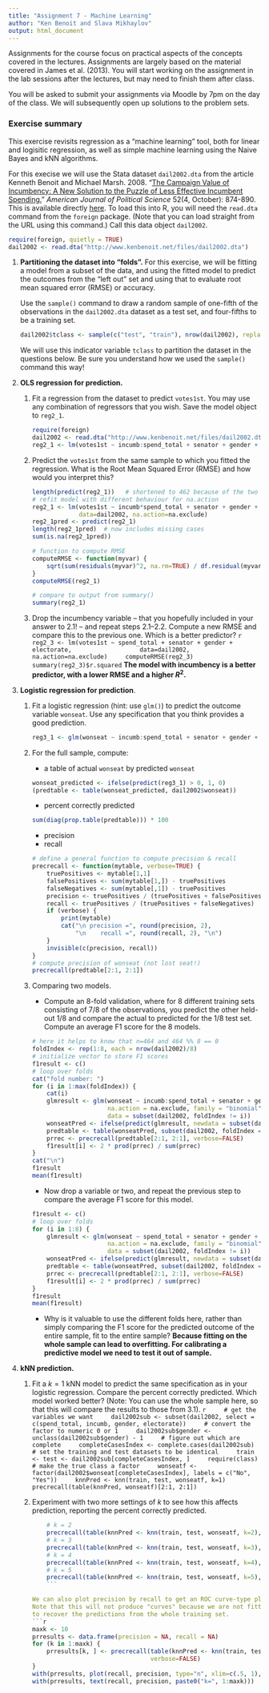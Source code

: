 ```yaml
---
title: "Assignment 7 - Machine Learning"
author: "Ken Benoit and Slava Mikhaylov"
output: html_document
---
```


Assignments for the course focus on practical aspects of the concepts covered in the lectures. Assignments are largely based on the material covered in James et al. (2013). You will start working on the assignment in the lab sessions after the lectures, but may need to finish them after class.

You will be asked to submit your assignments via Moodle by 7pm on the day of the class. We will subsequently open up solutions to the problem sets. 

### Exercise summary

This exercise revisits regression as a "machine learning" tool, both for linear and logisitic regression, as well as simple machine learning using the Naive Bayes and kNN algorithms.   

For this execise we will use the Stata dataset  `dail2002.dta` from the article Kenneth Benoit and Michael Marsh. 2008. "[The Campaign Value of Incumbency: A New Solution to the Puzzle of Less Effective Incumbent Spending.](http://www.kenbenoit.net/pdfs/ajps_348.pdf)" *American Journal of Political Science* 52(4, October): 874-890.  This is available directly  [here](http://www.kenbenoit.net/files/dail2002.dta).  To load this into R, you will need the `read.dta` command from the `foreign` package.  (Note that you can load straight from the URL using this command.)  Call this data object `dail2002`. 
```r
require(foreign, quietly = TRUE)
dail2002 <- read.dta("http://www.kenbenoit.net/files/dail2002.dta")
```
    
1.  **Partitioning the dataset into "folds".**  For this exercise, we will be fitting a model from 
    a subset of the data, and using the fitted model to predict the outcomes from the "left out" set 
    and using that to evaluate root mean squared error (RMSE) or accuracy.
    
    Use the `sample()` command to draw a random sample of one-fifth of the observations in the `dail2002.dta` dataset as a test set, and four-fifths to be a training set.
    ```r
    dail2002$tclass <- sample(c("test", "train"), nrow(dail2002), replace = TRUE, prob = c(.2, .8))
    ```
    
    We will use this indicator variable `tclass` to partition the dataset in the questions below.  Be sure you understand how we used the `sample()` command this way!
 
2.  **OLS regression for prediction.**

    1.  Fit a regression from the dataset to predict `votes1st`.  You may use any combination of
        regressors that you wish.  Save the model object to `reg2_1`.
        
        ```r
        require(foreign)
        dail2002 <- read.dta("http://www.kenbenoit.net/files/dail2002.dta")
        reg2_1 <- lm(votes1st ~ incumb:spend_total + senator + gender + electorate, data=dail2002)
        ```
        
    2.  Predict the `votes1st` from the same sample to which you fitted the regression.  What is the 
        Root Mean Squared Error (RMSE) and how would you interpret this?
        
        ```r
        length(predict(reg2_1))   # shortened to 462 because of the two missing cases
        # refit model with different behaviour for na.action
        reg2_1 <- lm(votes1st ~ incumb*spend_total + senator + gender + electorate, 
                     data=dail2002, na.action=na.exclude)
        reg2_1pred <- predict(reg2_1)
        length(reg2_1pred)  # now includes missing cases
        sum(is.na(reg2_1pred))

        # function to compute RMSE
        computeRMSE <- function(myvar) {
            sqrt(sum(residuals(myvar)^2, na.rm=TRUE) / df.residual(myvar))
        }
        computeRMSE(reg2_1)
        
        # compare to output from summary()
        summary(reg2_1)
        ```

    3.  Drop the incumbency variable -- that you hopefully included in your answer to 2.1! -- and
        repeat steps 2.1--2.2.  Compute a new RMSE and compare this to the previous one.  Which
        is a better predictor?
        ```r
        reg2_3 <- lm(votes1st ~ spend_total + senator + gender + electorate, 
                     data=dail2002, na.action=na.exclude)
        computeRMSE(reg2_3)
        summary(reg2_3)$r.squared
        ```
        **The model with incumbency is a better predictor, with a lower RMSE and a higher $R^2$.**
        
        
3.  **Logistic regression for prediction**.

    1.  Fit a logistic regression (hint: use `glm()`) to predict the outcome variable `wonseat`.  Use 
        any specification that you think provides a good prediction.
        
        ```r
        reg3_1 <- glm(wonseat ~ incumb:spend_total + senator + gender + electorate, data=dail2002, family=binomial, na.action=na.exclude)
        ```
    
    2.  For the full sample, compute:
        
        *  a table of actual `wonseat` by predicted `wonseat`
        ```r
        wonseat_predicted <- ifelse(predict(reg3_1) > 0, 1, 0)
        (predtable <- table(wonseat_predicted, dail2002$wonseat))
        ```
        
        *  percent correctly predicted
        ```r
        sum(diag(prop.table(predtable))) * 100
        ```

        *  precision
        *  recall
        ```r
        # define a general function to compute precision & recall
        precrecall <- function(mytable, verbose=TRUE) {
            truePositives <- mytable[1,1]
            falsePositives <- sum(mytable[1,]) - truePositives
            falseNegatives <- sum(mytable[,1]) - truePositives
            precision <- truePositives / (truePositives + falsePositives)
            recall <- truePositives / (truePositives + falseNegatives)
            if (verbose) {
                print(mytable)
                cat("\n precision =", round(precision, 2), 
                    "\n    recall =", round(recall, 2), "\n")
            }
            invisible(c(precision, recall))
        }
        # compute precision of wonseat (not lost seat!)
        precrecall(predtable[2:1, 2:1])
        ```


    3.  Comparing two models.
    
        *  Compute an 8-fold validation, where for 8 different training sets consisting of 7/8 of the observations, you predict the other held-out 1/8 and compare the actual to predicted for the 1/8 test set.  Compute an average F1 score for the 8 models.
        
        ```r
        # here it helps to know that n=464 and 464 %% 8 == 0
        foldIndex <- rep(1:8, each = nrow(dail2002)/8)
        # initialize vector to store F1 scores
        f1result <- c()
        # loop over folds
        cat("fold number: ")
        for (i in 1:max(foldIndex)) {
            cat(i)
            glmresult <- glm(wonseat ~ incumb:spend_total + senator + gender + electorate, 
                             na.action = na.exclude, family = "binomial",
                             data = subset(dail2002, foldIndex != i))
            wonseatPred <- ifelse(predict(glmresult, newdata = subset(dail2002, foldIndex == i)) > 0, 1, 0)
            predtable <- table(wonseatPred, subset(dail2002, foldIndex == i)$wonseat)
            prrec <- precrecall(predtable[2:1, 2:1], verbose=FALSE)
            f1result[i] <- 2 * prod(prrec) / sum(prrec)
        }
        cat("\n")
        f1result
        mean(f1result)
        ```
        
        *  Now drop a variable or two, and repeat the previous step to compare the average F1 score for this model.
        ```r
        f1result <- c()
        # loop over folds
        for (i in 1:8) {
            glmresult <- glm(wonseat ~ spend_total + senator + gender + electorate, 
                             na.action = na.exclude, family = "binomial",
                             data = subset(dail2002, foldIndex != i))
            wonseatPred <- ifelse(predict(glmresult, newdata = subset(dail2002, foldIndex == i)) > 0, 1, 0)
            predtable <- table(wonseatPred, subset(dail2002, foldIndex == i)$wonseat)
            prrec <- precrecall(predtable[2:1, 2:1], verbose=FALSE)
            f1result[i] <- 2 * prod(prrec) / sum(prrec)
        }
        f1result
        mean(f1result)
        ```
        *  Why is it valuable to use the different folds here, rather than simply comparing the F1 score for the predicted outcome of the entire sample, fit to the entire sample?
        **Because fitting on the whole sample can lead to overfitting.  For calibrating a predictive model we need to test it out of sample.**
    
    
4.  **kNN prediction.**

    1.  Fit a $k=1$ kNN model to predict the same specification as in your logistic regression.  Compare the 
        percent correctly predicted.  Which model worked better?  (Note: You can use the whole sample here, so that this will compare the results to those from 3.1).
        ```r
        # get the variables we want
        dail2002sub <- subset(dail2002, select = c(spend_total, incumb, gender, electorate))
        # convert the factor to numeric 0 or 1
        dail2002sub$gender <- unclass(dail2002sub$gender) - 1
        # figure out which are complete
        completeCasesIndex <- complete.cases(dail2002sub)
        # set the training and test datasets to be identical
        train <- test <- dail2002sub[completeCasesIndex, ]
        require(class)
        # make the true class a factor
        wonseatf <- factor(dail2002$wonseat[completeCasesIndex], labels = c("No", "Yes"))
        knnPred <- knn(train, test, wonseatf, k=1)
        precrecall(table(knnPred, wonseatf)[2:1, 2:1])
        ```
        
        
    2.  Experiment with two more settings of $k$ to see how this affects prediction, reporting the percent
        correctly predicted.
        ```r
        # k = 2
        precrecall(table(knnPred <- knn(train, test, wonseatf, k=2), wonseatf)[2:1, 2:1])
        # k = 3
        precrecall(table(knnPred <- knn(train, test, wonseatf, k=3), wonseatf)[2:1, 2:1])
        # k = 4
        precrecall(table(knnPred <- knn(train, test, wonseatf, k=4), wonseatf)[2:1, 2:1])
        # k = 5
        precrecall(table(knnPred <- knn(train, test, wonseatf, k=5), wonseatf)[2:1, 2:1])
        ```
        
        We can also plot precision by recall to get an ROC curve-type plot, to evaluate performance at each level of `k`. 
        Note that this will not produce "curves" because we are not fitting to different folds or datasets, just once
        to recover the predictions from the whole training set.
        ```r
        maxk <- 10
        prresults <- data.frame(precision = NA, recall = NA)
        for (k in 1:maxk) {
            prresults[k, ] <- precrecall(table(knnPred <- knn(train, test, wonseatf, k=k), wonseatf)[2:1, 2:1],
                                         verbose=FALSE)
        }
        with(prresults, plot(recall, precision, type="n", xlim=c(.5, 1), ylim=c(.5, 1)))
        with(prresults, text(recall, precision, paste0("k=", 1:maxk)))
        ```

